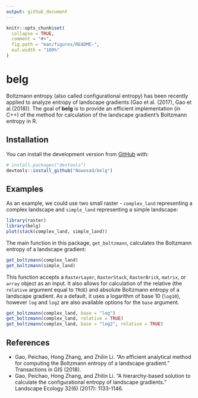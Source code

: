 ```yaml
---
output: github_document
---
```


<!-- README.md is generated from README.Rmd. Please edit that file -->

```r
knitr::opts_chunk$set(
  collapse = TRUE,
  comment = "#>",
  fig.path = "man/figures/README-",
  out.width = "100%"
)
```
# belg

Boltzmann entropy (also called configurational entropy) has been recently applied to analyze entropy of landscape gradients (Gao et al. (2017), Gao et al.(2018)).
The goal of **belg** is to provide an efficient implementation (in C++) of the method for calculation of the landscape gradient's Boltzmann entropy in R.

## Installation

<!-- You can install the released version of belg from [CRAN](https://CRAN.R-project.org) with: -->

<!-- ``` r -->
<!-- install.packages("belg") -->
<!-- ``` -->

You can install the development version from [GitHub](https://github.com/) with:

``` r
# install.packages("devtools")
devtools::install_github("Nowosad/belg")
```

## Examples

As an example, we could use two small raster - `complex_land` representing a complex landscape and `simple_land` representing a simple landscape:

```r
library(raster)
library(belg)
plot(stack(complex_land, simple_land))
```

The main function in this package, `get_boltzmann`, calculates the Boltzmann entropy of a landscape gradient:

```r
get_boltzmann(complex_land)
get_boltzmann(simple_land)
```

This function accepts a `RasterLayer`, `RasterStack`, `RasterBrick`, `matrix`, or `array` object as an input.
It also allows for calculation of the relative (the `relative` argument equal to `TRUE`) and absolute Boltzmann entropy of a landscape gradient.
As a default, it uses a logarithm of base 10 (`log10`), however `log` and `log2` are also available options for the `base` argument.

```r
get_boltzmann(complex_land, base = "log")
get_boltzmann(complex_land, relative = TRUE)
get_boltzmann(complex_land, base = "log2", relative = TRUE)
```

## References

- Gao, Peichao, Hong Zhang, and Zhilin Li. "An efficient analytical method for computing the Boltzmann entropy of a landscape gradient." Transactions in GIS (2018).
- Gao, Peichao, Hong Zhang, and Zhilin Li. "A hierarchy-based solution to calculate the configurational entropy of landscape gradients." Landscape Ecology 32(6) (2017): 1133-1146.

